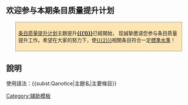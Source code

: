==欢迎参与本期条目质量提升计划==

<div class="boilerplate metadata" id="vfd" style="margin: 0 5%; padding: 7px 7px 7px 7px; background: #FFE5B4; border: 1px solid #999999; text-align: left; font-size:95%;">
[[Wikipedia:条目质量提升计划|条目质量提升计划]]主題提升'''[[{{{1}}}]]'''已經開始，<!-- 由于您在条目质量提升计划中参与了该計畫的票选， -->现誠摯邀请您参与条目质量提升工作。希望在大家的努力下，使[[{{{2}}}]]相關条目符合一定[[維基百科:更優秀條目寫作指南|標準水準]]！

</div><noinclude>
==說明==
使用語法：<nowiki>{{subst:Qanotice|主題名|主要條目}}</nowiki>
[[Category:辅助模板]]</noinclude>